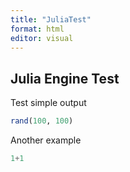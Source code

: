 ```yaml
---
title: "JuliaTest"
format: html
editor: visual
---
```


## Julia Engine Test

Test simple output

```julia
rand(100, 100)
```

Another example

```julia
1+1
```
